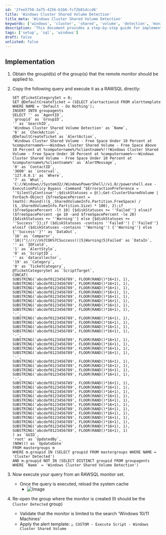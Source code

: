 ```yaml
---
id: '2fee5750-3a75-4256-b1b6-fcf2b81dccd6'
title: 'Windows Cluster Shared Volume Detection'
title_meta: 'Windows Cluster Shared Volume Detection'
keywords: ['windows', 'cluster', 'shared', 'volume', 'detection', 'monitoring']
description: 'This document provides a step-by-step guide for implementing a Windows Cluster Shared Volume Detection monitor in ConnectWise Automate. It includes instructions for obtaining group IDs, executing SQL queries, and validating monitor settings to ensure proper functionality.'
tags: ['setup', 'sql', 'windows']
draft: false
unlisted: false
---
```

## Implementation

1. Obtain the groupid(s) of the group(s) that the remote monitor should be applied to.

2. Copy the following query and execute it as a RAWSQL directly:

   ```
   SET @TicketCategorySet = 0;
   SET @DefaultCreateTicket = (SELECT alertactionid FROM alerttemplate WHERE NAME = 'Default - Do Nothing');
   INSERT INTO groupagents 
   SELECT '' as `AgentID`,
   `groupid` as `GroupID`,
   '' as `SearchID`,
   'Windows Cluster Shared Volume Detection' as `Name`,
   '6' as `CheckAction`,
   @DefaultCreateTicket as `AlertAction`,
   'Windows Cluster Shared Volume - Free Space Under 10 Percent at %computername%~~~Windows Cluster Shared Volume - Free Space Above 10 Percent at %computername%/%clientname%!!!Windows Cluster Shared Volume - Free Space Under 10 Percent at %computername%~~~Windows Cluster Shared Volume - Free Space Under 10 Percent at %computername%/%clientname%' as `AlertMessage`,
   '0' as `ContactID`,
   '3600' as `interval`,
   '127.0.0.1' as `Where`,
   '7' as `What`,
   'C://Windows//System32//WindowsPowerShell//v1.0//powershell.exe -ExecutionPolicy Bypass -Command "$ErroractionPreference = ''SilentlyContinue'';$diskStatuses = @();Get-ClusterSharedVolume | ForEach-Object {$freeSpacePercent = [math]::Round((($_.SharedVolumeInfo.Partition.FreeSpace) / ($_.SharedVolumeInfo.Partition.Size) * 100), 2);if ($freeSpacePercent -lt 10) {$diskStatuses += ''Failed''} elseif ($freeSpacePercent -ge 10 -and $freeSpacePercent -le 20) {$diskStatuses += ''Warning''} else {$diskStatuses += ''Success''}};if ($diskStatuses -contains ''Failed'') {''Failed''} elseif ($diskStatuses -contains ''Warning'') {''Warning''} else {''Success''}"' as `DataOut`,
   '16' as `Comparor`,
   '10|(^(//r//n%7COK%7CSuccess))|5|Warning|5|Failed' as `DataIn`,
   '' as `IDField`,
   '1' as `AlertStyle`,
   '0' as `ScriptID`,
   '' as `datacollector`,
   '19' as `Category`,
   '0' as `TicketCategory`,
   @TicketCategorySet as `ScriptTarget`,
   CONCAT(
   SUBSTRING('abcdef0123456789', FLOOR(RAND()*16+1), 1),
   SUBSTRING('abcdef0123456789', FLOOR(RAND()*16+1), 1),
   SUBSTRING('abcdef0123456789', FLOOR(RAND()*16+1), 1),
   SUBSTRING('abcdef0123456789', FLOOR(RAND()*16+1), 1),
   SUBSTRING('abcdef0123456789', FLOOR(RAND()*16+1), 1),
   SUBSTRING('abcdef0123456789', FLOOR(RAND()*16+1), 1),
   SUBSTRING('abcdef0123456789', FLOOR(RAND()*16+1), 1),
   SUBSTRING('abcdef0123456789', FLOOR(RAND()*16+1), 1),
   '-',
   SUBSTRING('abcdef0123456789', FLOOR(RAND()*16+1), 1),
   SUBSTRING('abcdef0123456789', FLOOR(RAND()*16+1), 1),
   SUBSTRING('abcdef0123456789', FLOOR(RAND()*16+1), 1),
   SUBSTRING('abcdef0123456789', FLOOR(RAND()*16+1), 1),
   '-',
   SUBSTRING('abcdef0123456789', FLOOR(RAND()*16+1), 1),
   SUBSTRING('abcdef0123456789', FLOOR(RAND()*16+1), 1),
   SUBSTRING('abcdef0123456789', FLOOR(RAND()*16+1), 1),
   SUBSTRING('abcdef0123456789', FLOOR(RAND()*16+1), 1),
   '-',
   SUBSTRING('abcdef0123456789', FLOOR(RAND()*16+1), 1),
   SUBSTRING('abcdef0123456789', FLOOR(RAND()*16+1), 1),
   SUBSTRING('abcdef0123456789', FLOOR(RAND()*16+1), 1),
   SUBSTRING('abcdef0123456789', FLOOR(RAND()*16+1), 1),
   '-',
   SUBSTRING('abcdef0123456789', FLOOR(RAND()*16+1), 1),
   SUBSTRING('abcdef0123456789', FLOOR(RAND()*16+1), 1),
   SUBSTRING('abcdef0123456789', FLOOR(RAND()*16+1), 1),
   SUBSTRING('abcdef0123456789', FLOOR(RAND()*16+1), 1),
   SUBSTRING('abcdef0123456789', FLOOR(RAND()*16+1), 1),
   SUBSTRING('abcdef0123456789', FLOOR(RAND()*16+1), 1),
   SUBSTRING('abcdef0123456789', FLOOR(RAND()*16+1), 1),
   SUBSTRING('abcdef0123456789', FLOOR(RAND()*16+1), 1),
   SUBSTRING('abcdef0123456789', FLOOR(RAND()*16+1), 1),
   SUBSTRING('abcdef0123456789', FLOOR(RAND()*16+1), 1),
   SUBSTRING('abcdef0123456789', FLOOR(RAND()*16+1), 1),
   SUBSTRING('abcdef0123456789', FLOOR(RAND()*16+1), 1)
   ) as `GUID`,
   'root' as `UpdatedBy`,
   (NOW()) as `UpdateDate`
   FROM mastergroups m
   WHERE m.groupid IN (SELECT groupid FROM mastergroups WHERE NAME = 'Cluster Detected')
   AND m.groupid NOT IN (SELECT DISTINCT groupid FROM groupagents WHERE `Name` = 'Windows Cluster Shared Volume Detection')
   ```

3. Now execute your query from an RAWSQL monitor set.
   - Once the query is executed, reload the system cache
     - ![Image](../../../static/img/Windows-Cluster-Shared-Volume-Detection/image_1.png)

4. Re-open the group where the monitor is created (It should be the `Cluster Detected` group)
   - Validate that the monitor is limited to the search 'Windows 10/11 Machines'
   - Apply the alert template: `△ CUSTOM - Execute Script - Windows Cluster Shared Volume`











